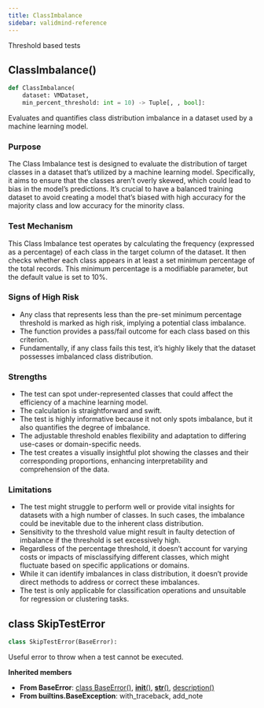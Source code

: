 ```yaml
---
title: ClassImbalance
sidebar: validmind-reference
---
```


Threshold based tests

## ClassImbalance[()]{.muted}

```python
def ClassImbalance(
    dataset: VMDataset,
    min_percent_threshold: int = 10) -> Tuple[, , bool]:
```

Evaluates and quantifies class distribution imbalance in a dataset used by a machine learning model.

### Purpose

The Class Imbalance test is designed to evaluate the distribution of target classes in a dataset that's utilized by a machine learning model. Specifically, it aims to ensure that the classes aren't overly skewed, which could lead to bias in the model's predictions. It's crucial to have a balanced training dataset to avoid creating a model that's biased with high accuracy for the majority class and low accuracy for the minority class.

### Test Mechanism

This Class Imbalance test operates by calculating the frequency (expressed as a percentage) of each class in the target column of the dataset. It then checks whether each class appears in at least a set minimum percentage of the total records. This minimum percentage is a modifiable parameter, but the default value is set to 10%.

### Signs of High Risk

- Any class that represents less than the pre-set minimum percentage threshold is marked as high risk, implying a potential class imbalance.
- The function provides a pass/fail outcome for each class based on this criterion.
- Fundamentally, if any class fails this test, it's highly likely that the dataset possesses imbalanced class distribution.

### Strengths

- The test can spot under-represented classes that could affect the efficiency of a machine learning model.
- The calculation is straightforward and swift.
- The test is highly informative because it not only spots imbalance, but it also quantifies the degree of imbalance.
- The adjustable threshold enables flexibility and adaptation to differing use-cases or domain-specific needs.
- The test creates a visually insightful plot showing the classes and their corresponding proportions, enhancing interpretability and comprehension of the data.

### Limitations

- The test might struggle to perform well or provide vital insights for datasets with a high number of classes. In such cases, the imbalance could be inevitable due to the inherent class distribution.
- Sensitivity to the threshold value might result in faulty detection of imbalance if the threshold is set excessively high.
- Regardless of the percentage threshold, it doesn't account for varying costs or impacts of misclassifying different classes, which might fluctuate based on specific applications or domains.
- While it can identify imbalances in class distribution, it doesn't provide direct methods to address or correct these imbalances.
- The test is only applicable for classification operations and unsuitable for regression or clustering tasks.

## [class]{.muted} SkipTestError

```python
class SkipTestError(BaseError):
```

Useful error to throw when a test cannot be executed.

**Inherited members**

- **From BaseError**: [class BaseError[()]{.muted}](#class-baseerror), [__init__[()]{.muted}](#__init__), [__str__[()]{.muted}](#__str__), [description[()]{.muted}](#description)
- **From builtins.BaseException**: with_traceback, add_note
